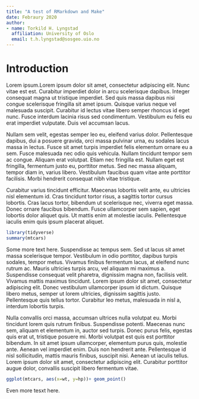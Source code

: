 ```yaml
---
title: "A test of RMarkdown and Make"
date: Febraury 2020
author:
- name: Torkild H. Lyngstad
  affiliation: University of Oslo
  email: t.h.lyngstad@sosgeo.uio.no
---
```


# Introduction

Lorem ipsum.Lorem ipsum dolor sit amet, consectetur adipiscing elit. Nunc vitae est est. Curabitur imperdiet dolor in arcu scelerisque dapibus. Integer consequat magna ut tristique imperdiet. Sed quis massa dapibus nisi congue scelerisque fringilla sit amet ipsum. Quisque varius neque vel malesuada suscipit. Curabitur id lectus vitae libero semper rhoncus id eget nunc. Fusce interdum lacinia risus sed condimentum. Vestibulum eu felis eu erat imperdiet vulputate. Duis vel accumsan lacus.

Nullam sem velit, egestas semper leo eu, eleifend varius dolor. Pellentesque dapibus, dui a posuere gravida, orci massa pulvinar urna, eu sodales lacus massa in lectus. Fusce sit amet turpis imperdiet felis elementum ornare eu a sem. Fusce malesuada nec odio quis vehicula. Nullam tincidunt tempor sem ac congue. Aliquam erat volutpat. Etiam nec fringilla est. Nullam eget est fringilla, fermentum justo eu, porttitor metus. Sed nec massa aliquam, tempor diam in, varius libero. Vestibulum faucibus quam vitae ante porttitor facilisis. Morbi hendrerit consequat nibh vitae tristique.

Curabitur varius tincidunt efficitur. Maecenas lobortis velit ante, eu ultricies nisl elementum id. Cras tincidunt tortor risus, a sagittis tortor cursus lobortis. Cras lacus tortor, bibendum ut scelerisque nec, viverra eget massa. Donec ornare faucibus bibendum. Fusce ullamcorper sem sapien, eget lobortis dolor aliquet quis. Ut mattis enim at molestie iaculis. Pellentesque iaculis enim quis ipsum placerat aliquet.

```r
library(tidyverse)
summary(mtcars)

```

Some more text here.
Suspendisse ac tempus sem. Sed ut lacus sit amet massa scelerisque tempor. Vestibulum in odio porttitor, dapibus turpis sodales, tempor metus. Vivamus finibus fermentum lacus, at eleifend nunc rutrum ac. Mauris ultricies turpis arcu, vel aliquam mi maximus a. Suspendisse consequat velit pharetra, dignissim magna non, facilisis velit. Vivamus mattis maximus tincidunt. Lorem ipsum dolor sit amet, consectetur adipiscing elit. Donec vestibulum ullamcorper ipsum id dictum. Quisque libero metus, semper ut lorem ultricies, dignissim sagittis justo. Pellentesque quis tellus tortor. Curabitur leo metus, malesuada in nisl a, interdum lobortis turpis.

Nulla convallis orci massa, accumsan ultrices nulla volutpat eu. Morbi tincidunt lorem quis rutrum finibus. Suspendisse potenti. Maecenas nunc sem, aliquam et elementum in, auctor sed turpis. Donec purus felis, egestas quis erat ut, tristique posuere mi. Morbi volutpat est quis est porttitor bibendum. In sit amet ipsum ullamcorper, elementum purus quis, molestie ante. Aenean vel imperdiet enim. Duis non hendrerit ante. Pellentesque id nisl sollicitudin, mattis mauris finibus, suscipit nisi. Aenean ut iaculis tellus. Lorem ipsum dolor sit amet, consectetur adipiscing elit. Curabitur porttitor augue dolor, convallis suscipit libero fermentum vitae.




```r
ggplot(mtcars, aes(x=wt, y=hp))+ geom_point()

```


Even more tesxt here.
